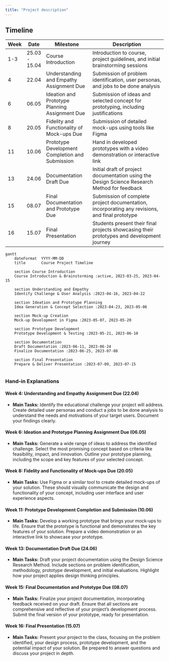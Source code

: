 ```yaml
---
title: "Project description"
---
```



## Timeline


| Week | Date       | Milestone                                            | Description                                                                                       |
|------|------------|------------------------------------------------------|---------------------------------------------------------------------------------------------------|
| 1-3  | 25.03 - 15.04 | Course Introduction                                  | Introduction to course, project guidelines, and initial brainstorming sessions                   |
| 4    | 22.04      | Understanding and Empathy Assignment Due             | Submission of problem identification, user personas, and jobs to be done analysis                 |
| 6    | 06.05      | Ideation and Prototype Planning Assignment Due       | Submission of ideas and selected concept for prototyping, including justifications                |
| 8    | 20.05      | Fidelity and Functionality of Mock-ups Due           | Submission of detailed mock-ups using tools like Figma                                            |
| 11   | 10.06      | Prototype Development Completion and Submission      | Hand in developed prototypes with a video demonstration or interactive link                       |
| 13   | 24.06      | Documentation Draft Due                              | Initial draft of project documentation using the Design Science Research Method for feedback      |
| 15   | 08.07      | Final Documentation and Prototype Due                | Submission of complete project documentation, incorporating any revisions, and final prototype    |
| 16   | 15.07      | Final Presentation                                   | Students present their final projects showcasing their prototypes and development journey        |


```mermaid
gantt
    dateFormat  YYYY-MM-DD
    title       Course Project Timeline

    section Course Introduction
    Course Introduction & Brainstorming :active, 2023-03-25, 2023-04-15

    section Understanding and Empathy
    Identify Challenge & User Analysis :2023-04-16, 2023-04-22

    section Ideation and Prototype Planning
    Idea Generation & Concept Selection :2023-04-23, 2023-05-06

    section Mock-up Creation
    Mock-up Development in Figma :2023-05-07, 2023-05-20

    section Prototype Development
    Prototype Development & Testing :2023-05-21, 2023-06-10

    section Documentation
    Draft Documentation :2023-06-11, 2023-06-24
    Finalize Documentation :2023-06-25, 2023-07-08

    section Final Presentation
    Prepare & Deliver Presentation :2023-07-09, 2023-07-15


```

### Hand-in Explanations

#### Week 4: Understanding and Empathy Assignment Due (22.04)

- **Main Tasks:** Identify the educational challenge your project will address. Create detailed user personas and conduct a jobs to be done analysis to understand the needs and motivations of your target users. Document your findings clearly.


#### Week 6: Ideation and Prototype Planning Assignment Due (06.05)

- **Main Tasks:** Generate a wide range of ideas to address the identified challenge. Select the most promising concept based on criteria like feasibility, impact, and innovation. Outline your prototype planning, including the scope and key features of your selected concept.

#### Week 8: Fidelity and Functionality of Mock-ups Due (20.05)
- **Main Tasks:** Use Figma or a similar tool to create detailed mock-ups of your solution. These should visually communicate the design and functionality of your concept, including user interface and user experience aspects.

#### Week 11: Prototype Development Completion and Submission (10.06)
- **Main Tasks:** Develop a working prototype that brings your mock-ups to life. Ensure that the prototype is functional and demonstrates the key features of your solution. Prepare a video demonstration or an interactive link to showcase your prototype.

#### Week 13: Documentation Draft Due (24.06)
- **Main Tasks:** Draft your project documentation using the Design Science Research Method. Include sections on problem identification, methodology, prototype development, and initial evaluations. Highlight how your project applies design thinking principles.

#### Week 15: Final Documentation and Prototype Due (08.07)
- **Main Tasks:** Finalize your project documentation, incorporating feedback received on your draft. Ensure that all sections are comprehensive and reflective of your project's development process. Submit the final version of your prototype, ready for presentation.

#### Week 16: Final Presentation (15.07)
- **Main Tasks:** Present your project to the class, focusing on the problem identified, your design process, prototype development, and the potential impact of your solution. Be prepared to answer questions and discuss your project in depth.
